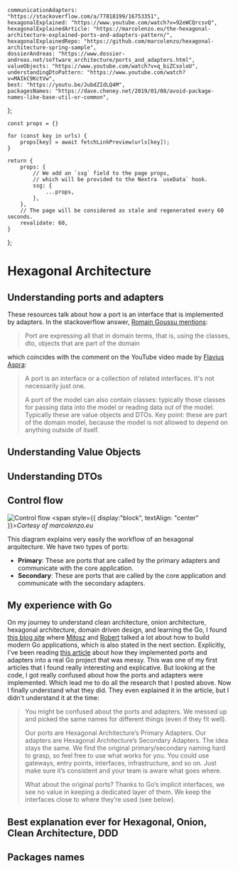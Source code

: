 
	communicationAdapters: "https://stackoverflow.com/a/77818199/16753351",
	hexagonalExplained: "https://www.youtube.com/watch?v=92eWCQrcsvQ",
	hexagonalExplainedArticle: "https://marcolenzo.eu/the-hexagonal-architecture-explained-ports-and-adapters-pattern/",
	hexagonalExplainedRepo: "https://github.com/marcolenzo/hexagonal-architecture-spring-sample",
	dossierAndreas: "https://www.dossier-andreas.net/software_architecture/ports_and_adapters.html",
	valueObjects: "https://www.youtube.com/watch?v=q_biZCsoloU",
	understandingDtoPattern: "https://www.youtube.com/watch?v=MAIkC9KctVw",
	best: "https://youtu.be/JubdZIdLQ4M",
	packagesNames: "https://dave.cheney.net/2019/01/08/avoid-package-names-like-base-util-or-common",
};

	const props = {}

	for (const key in urls) {
		props[key] = await fetchLinkPreview(urls[key]);
	}

	return {
		props: {
			// We add an `ssg` field to the page props,
			// which will be provided to the Nextra `useData` hook.
			ssg: {
				...props,
			},
		},
		// The page will be considered as stale and regenerated every 60 seconds.
		revalidate: 60,
	}
};

# Hexagonal Architecture
## Understanding ports and adapters
<LinkPreview keyObj="communicationAdapters" />
<LinkPreview keyObj="hexagonalExplained" />
<LinkPreview keyObj="hexagonalExplainedArticle" />
<LinkPreview keyObj="hexagonalExplainedRepo" />

These resources talk about how a port is an interface that is implemented by adapters. In the stackoverflow answer, [Romain Goussu mentions](https://stackoverflow.com/questions/77516174/hexagonal-architecture-ports-and-adapters-communication-between-adapters#:~:text=Port%20are%20expressing%20all%20that%20in%20domain%20terms%2C%20that%20is%2C%20using%20the%20classes%2C%20dto%2C%20objects%20that%20are%20part%20of%20the%20domain):
> Port are expressing all that in domain terms, that is, using the classes, dto, objects that are part of the domain

which coincides with the comment on the YouTube video made by [Flavius Aspra](https://www.youtube.com/@FlaviusAspra):
> A port is an interface or a collection of related interfaces. It's not necessarily just one.
>
> A port of the model can also contain classes: typically those classes for passing data into the model or reading data out of the model. Typically these are value objects and DTOs. Key point: these are part of the domain model, because the model is not allowed to depend on anything outside of itself.

<LinkPreview keyObj="dossierAndreas" />

## Understanding Value Objects
<LinkPreview keyObj="valueObjects" />

## Understanding DTOs
<LinkPreview keyObj="understandingDtoPattern" />

## Control flow
![Control flow](https://marcolenzo.eu/content/images/wordpress/2024/02/primary-secondary-diagram.jpg)
<span style={{ display:"block", textAlign: "center" }}>*Cortesy of marcolenzo.eu*</span>

This diagram explains very easily the workflow of an hexagonal arquitecture. We have two types of ports:
* **Primary**: These are ports that are called by the primary adapters and communicate with the core application.
* **Secondary**: These are ports that are called by the core application and communicate with the secondary adapters.

## My experience with Go
On my journey to understand clean architecture, onion architecture, hexagonal architecture, domain driven design, and learning the Go,
I found [this blog site](https://threedots.tech/series/modern-business-software-in-go) where [Miłosz](https://twitter.com/m1_10sz) and [Robert](https://twitter.com/roblaszczak) talked a lot about how to build modern Go applications, which is also stated in the next section.
Explicitly, I've been reading [this article](https://threedots.tech/post/introducing-clean-architecture) about how they implemented ports and adapters into a real Go project that was messy.
This was one of my first articles that I found really interesting and explicative. But looking at the code, I got really confused about how the ports and adapters were implemented. Which lead me to do all the research that I posted above.
Now I finally understand what they did. They even explained it in the article, but I didn't understand it at the time:

>You might be confused about the ports and adapters. We messed up and picked the same names for different things (even if they fit well).
>
>Our ports are Hexagonal Architecture’s Primary Adapters.
>Our adapters are Hexagonal Architecture’s Secondary Adapters.
>The idea stays the same. We find the original primary/secondary naming hard to grasp, so feel free to use what works for you. You could use gateways, entry points, interfaces, infrastructure, and so on. Just make sure it’s consistent and your team is aware what goes where.
>
>What about the original ports? Thanks to Go’s implicit interfaces, we see no value in keeping a dedicated layer of them. We keep the interfaces close to where they’re used (see below).

## Best explanation ever for Hexagonal, Onion, Clean Architecture, DDD
<LinkPreview keyObj="best" />

## Packages names
<LinkPreview keyObj="packagesNames" />
